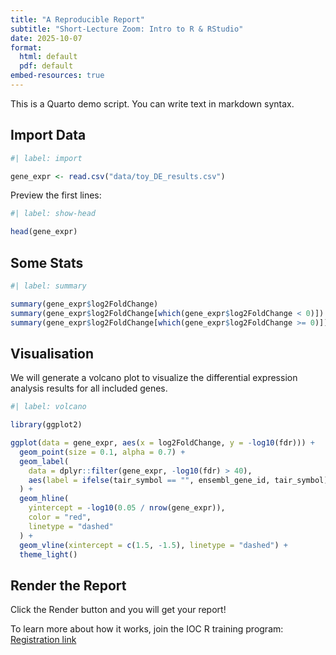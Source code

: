 ```yaml
---
title: "A Reproducible Report"
subtitle: "Short-Lecture Zoom: Intro to R & RStudio"
date: 2025-10-07
format:
  html: default
  pdf: default
embed-resources: true
---
```


This is a Quarto demo script.
You can write text in markdown syntax.

## Import Data

```r
#| label: import

gene_expr <- read.csv("data/toy_DE_results.csv")
```

Preview the first lines:

```r
#| label: show-head

head(gene_expr)
```


## Some Stats

```r
#| label: summary

summary(gene_expr$log2FoldChange)
summary(gene_expr$log2FoldChange[which(gene_expr$log2FoldChange < 0)])
summary(gene_expr$log2FoldChange[which(gene_expr$log2FoldChange >= 0)])
```


## Visualisation

We will generate a volcano plot to visualize the differential expression analysis results for all included genes.

```r
#| label: volcano

library(ggplot2)

ggplot(data = gene_expr, aes(x = log2FoldChange, y = -log10(fdr))) +
  geom_point(size = 0.1, alpha = 0.7) +
  geom_label(
    data = dplyr::filter(gene_expr, -log10(fdr) > 40),
    aes(label = ifelse(tair_symbol == "", ensembl_gene_id, tair_symbol))
  ) +
  geom_hline(
    yintercept = -log10(0.05 / nrow(gene_expr)),
    color = "red",
    linetype = "dashed" 
  ) +
  geom_vline(xintercept = c(1.5, -1.5), linetype = "dashed") +
  theme_light()
```


## Render the Report

Click the Render button and you will get your report!

To learn more about how it works, join the IOC R training program: 
[Registration link](https://docs.google.com/forms/d/e/1FAIpQLSeu9Y8LRxIx1ZKT7yKdzYMduZumRe5Nov4T0JbUPN0f21daQA/viewform?usp=sharing&ouid=107366283096380377724)
